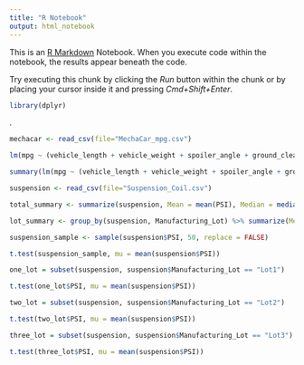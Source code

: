 ```yaml
---
title: "R Notebook"
output: html_notebook
---
```


This is an [R Markdown](http://rmarkdown.rstudio.com) Notebook. When you execute code within the notebook, the results appear beneath the code. 

Try executing this chunk by clicking the *Run* button within the chunk or by placing your cursor inside it and pressing *Cmd+Shift+Enter*. 

```r
library(dplyr)
```

.
```r
mechacar <- read_csv(file="MechaCar_mpg.csv")
```

```r
lm(mpg ~ (vehicle_length + vehicle_weight + spoiler_angle + ground_clearance + AWD), data = mechacar)

summary(lm(mpg ~ (vehicle_length + vehicle_weight + spoiler_angle + ground_clearance + AWD), data = mechacar))
```

```r
suspension <- read_csv(file="Suspension_Coil.csv")
```

```r
total_summary <- summarize(suspension, Mean = mean(PSI), Median = median(PSI), Variance = var(PSI), SD = sd(PSI))
```

```r
lot_summary <- group_by(suspension, Manufacturing_Lot) %>% summarize(Mean = mean(PSI), Median = median(PSI), Variance = var(PSI), SD = sd(PSI))
```

```r
suspension_sample <- sample(suspension$PSI, 50, replace = FALSE)

t.test(suspension_sample, mu = mean(suspension$PSI))
```

```r
one_lot = subset(suspension, suspension$Manufacturing_Lot == "Lot1")

t.test(one_lot$PSI, mu = mean(suspension$PSI))
```

```r
two_lot = subset(suspension, suspension$Manufacturing_Lot == "Lot2")

t.test(two_lot$PSI, mu = mean(suspension$PSI))
```

```r
three_lot = subset(suspension, suspension$Manufacturing_Lot == "Lot3")

t.test(three_lot$PSI, mu = mean(suspension$PSI))
```


